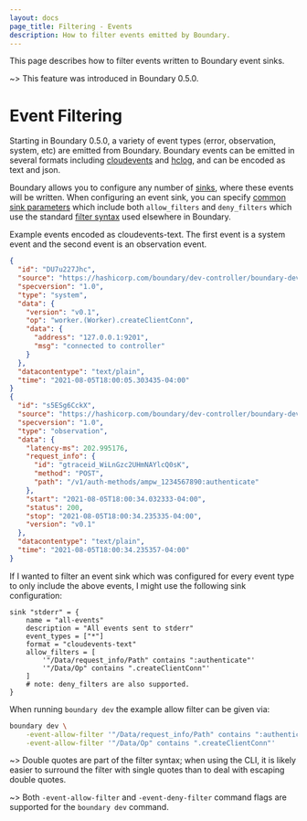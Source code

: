 ```yaml
---
layout: docs
page_title: Filtering - Events
description: How to filter events emitted by Boundary.
---
```


This page describes how to filter events written to Boundary event sinks.

~> This feature was introduced in Boundary 0.5.0.

# Event Filtering

Starting in Boundary 0.5.0, a variety of event types (error, observation,
system, etc) are emitted from Boundary.   Boundary events can be emitted in
several formats including [cloudevents](https://github.com/cloudevents/spec) and
[hclog](https://github.com/hashicorp/go-hclog), and can be encoded as text and
json.

Boundary allows you to configure any number of
[sinks](/docs/configuration/events/overview), where these events will be
written. When configuring an event sink, you can specify [common sink
parameters](/docs/configuration/events/common) which include both
`allow_filters` and `deny_filters` which use the standard [filter
syntax](/docs/concepts/filtering) used
elsewhere in Boundary.

Example events encoded as cloudevents-text.  The first event is a system event
and the second event is an observation event.

```json
{
  "id": "DU7u227Jhc",
  "source": "https://hashicorp.com/boundary/dev-controller/boundary-dev",
  "specversion": "1.0",
  "type": "system",
  "data": {
    "version": "v0.1",
    "op": "worker.(Worker).createClientConn",
    "data": {
      "address": "127.0.0.1:9201",
      "msg": "connected to controller"
    }
  },
  "datacontentype": "text/plain",
  "time": "2021-08-05T18:00:05.303435-04:00"
}
{
  "id": "s5ESg6CckX",
  "source": "https://hashicorp.com/boundary/dev-controller/boundary-dev",
  "specversion": "1.0",
  "type": "observation",
  "data": {
    "latency-ms": 202.995176,
    "request_info": {
      "id": "gtraceid_WiLnGzc2UHmNAYlcQ0sK",
      "method": "POST",
      "path": "/v1/auth-methods/ampw_1234567890:authenticate"
    },
    "start": "2021-08-05T18:00:34.032333-04:00",
    "status": 200,
    "stop": "2021-08-05T18:00:34.235335-04:00",
    "version": "v0.1"
  },
  "datacontentype": "text/plain",
  "time": "2021-08-05T18:00:34.235357-04:00"
}
```

If I wanted to filter an event sink which was configured for every event type to
only include the above events, I might use the following sink configuration:

```
sink "stderr" = {
    name = "all-events"
    description = "All events sent to stderr"
    event_types = ["*"]
    format = "cloudevents-text"
    allow_filters = [
        '"/Data/request_info/Path" contains ":authenticate"'
        '"/Data/Op" contains ".createClientConn"'
    ]
    # note: deny_filters are also supported.
}
```

When running `boundary dev` the example allow filter can be given via:

```bash
boundary dev \
    -event-allow-filter '"/Data/request_info/Path" contains ":authenticate"' \
    -event-allow-filter '"/Data/Op" contains ".createClientConn"'
```

~> Double quotes are part of the filter syntax; when using the CLI, it is likely
easier to surround the filter with single quotes than to deal with escaping
double quotes.

~> Both `-event-allow-filter` and `-event-deny-filter` command flags are
supported for the `boundary dev` command.
